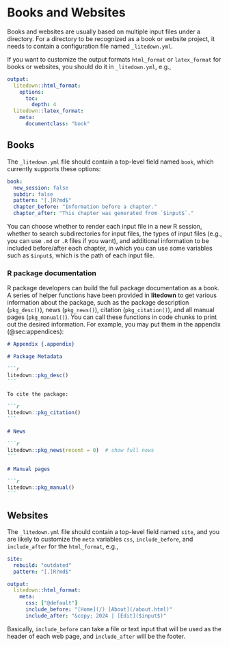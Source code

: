 # Books and Websites {#chp:sites}

Books and websites are usually based on multiple input files under a directory.
For a directory to be recognized as a book or website project, it needs to
contain a configuration file named `_litedown.yml`.

If you want to customize the output formats `html_format` or `latex_format` for
books or websites, you should do it in `_litedown.yml`, e.g.,

``` yaml
output:
  litedown::html_format:
    options:
      toc:
        depth: 4
  litedown::latex_format:
    meta:
      documentclass: "book"
```

## Books

The `_litedown.yml` file should contain a top-level field named `book`, which
currently supports these options:

``` yaml
book:
  new_session: false
  subdir: false
  pattern: "[.]R?md$"
  chapter_before: "Information before a chapter."
  chapter_after: "This chapter was generated from `$input$`."
```

You can choose whether to render each input file in a new R session, whether to
search subdirectories for input files, the types of input files (e.g., you can
use `.md` or `.R` files if you want), and additional information to be included
before/after each chapter, in which you can use some variables such as
`$input$`, which is the path of each input file.

### R package documentation

R package developers can build the full package documentation as a book. A
series of helper functions have been provided in **litedown** to get various
information about the package, such as the package description (`pkg_desc()`),
news (`pkg_news()`), citation (`pkg_citation()`), and all manual pages
(`pkg_manual()`). You can call these functions in code chunks to print out the
desired information. For example, you may put them in the appendix
(@sec:appendices):

```` md
# Appendix {.appendix}

# Package Metadata

```r
litedown::pkg_desc()
```

To cite the package:

```r
litedown::pkg_citation()
```

# News

```r
litedown::pkg_news(recent = 0)  # show full news
```

# Manual pages

```r
litedown::pkg_manual()
```
````

## Websites

The `_litedown.yml` file should contain a top-level field named `site`, and you
are likely to customize the `meta` variables `css`, `include_before`, and
`include_after` for the `html_format`, e.g.,

``` yaml
site:
  rebuild: "outdated"
  pattern: "[.]R?md$"

output:
  litedown::html_format:
    meta:
      css: ["@default"]
      include_before: "[Home](/) [About](/about.html)"
      include_after: "&copy; 2024 | [Edit]($input$)"
```

Basically, `include_before` can take a file or text input that will be used as
the header of each web page, and `include_after` will be the footer.
